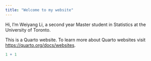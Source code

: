 ```yaml
---
title: "Welcome to my website"
---
```


Hi, I'm Weiyang Li, a second year Master student in Statistics at the University of Toronto.

This is a Quarto website. To learn more about Quarto websites visit <https://quarto.org/docs/websites>.

```r
1 + 1
```

